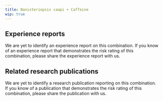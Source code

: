 ---
title: Banisteriopsis caapi + Caffeine
wip: true
---

## Experience reports
We are yet to identify an experience report on this combination. If you know of an experience report that demonstrates the risk rating of this combination, please share the experience report with us.

## Related research publications
We are yet to identify a research publication reporting on this combination. If you know of a publication that demonstrates the risk rating of this combination, please share the publication with us.
